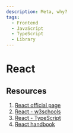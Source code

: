```yaml
---
description: Meta, why?
tags:
  - Frontend
  - JavaScript
  - TypeScript
  - Library
---
```


# React


<Introduce />
<Component />
<Hook />
<Portal />
<Compiler />

## Resources

1. [React official page](https://react.dev/)
2. [React - w3schools](https://www.w3schools.com/react/default.asp)
3. [React - TypeScript](https://react-typescript-cheatsheet.netlify.app)
4. [React handbook](https://reacthandbook.dev/)
